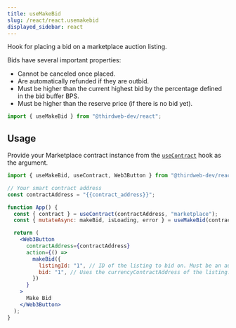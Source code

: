 ```yaml
---
title: useMakeBid
slug: /react/react.usemakebid
displayed_sidebar: react
---
```


Hook for placing a bid on a marketplace auction listing.

Bids have several important properties:

- Cannot be canceled once placed.
- Are automatically refunded if they are outbid.
- Must be higher than the current highest bid by the percentage defined in the bid buffer BPS.
- Must be higher than the reserve price (if there is no bid yet).

```jsx
import { useMakeBid } from "@thirdweb-dev/react";
```

## Usage

Provide your Marketplace contract instance from the [`useContract`](/react/react.usecontract) hook as the argument.

```jsx
import { useMakeBid, useContract, Web3Button } from "@thirdweb-dev/react";

// Your smart contract address
const contractAddress = "{{contract_address}}";

function App() {
  const { contract } = useContract(contractAddress, "marketplace");
  const { mutateAsync: makeBid, isLoading, error } = useMakeBid(contract);

  return (
    <Web3Button
      contractAddress={contractAddress}
      action={() =>
        makeBid({
          listingId: "1", // ID of the listing to bid on. Must be an auction.
          bid: "1", // Uses the currencyContractAddress of the listing.
        })
      }
    >
      Make Bid
    </Web3Button>
  );
}
```
